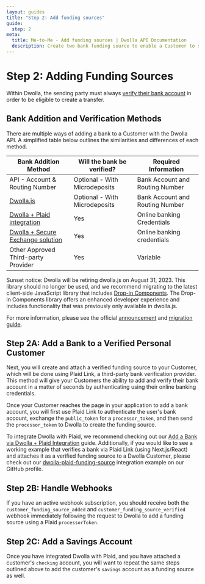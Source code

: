 ```yaml
---
layout: guides
title: "Step 2: Add funding sources"
guide:
  step: 2
meta:
  title: Me-to-Me - Add funding sources | Dwolla API Documentation
  description: Create two bank funding source to enable a Customer to send funds between to accounts.
---
```


# Step 2: Adding Funding Sources

Within Dwolla, the sending party must always [verify their bank account](/guides/plaid) in order to be eligible to create a transfer.

## Bank Addition and Verification Methods

There are multiple ways of adding a bank to a Customer with the Dwolla API. A simplified table below outlines the similarities and differences of each method.

| Bank Addition Method                                           | Will the bank be verified?    | Required Information            |
| -------------------------------------------------------------- | ----------------------------- | ------------------------------- |
| API - Account & Routing Number                                 | Optional - With Microdeposits | Bank Account and Routing Number |
| [Dwolla.js](/guides/dwolla-js/add-a-bank-account)              | Optional - With Microdeposits | Bank Account and Routing Number |
| [Dwolla + Plaid integration](/guides/plaid)                    | Yes                           | Online banking Credentials      |
| [Dwolla + Secure Exchange solution](/concepts/secure-exchange) | Yes                           | Online banking credentials      |
| Other Approved Third-party Provider                            | Yes                           | Variable                        |

<AlertBar variation="announcement">
  Sunset notice: Dwolla will be retiring dwolla.js on August 31, 2023. This library should no longer be used, and we recommend migrating to the latest client-side JavaScript library that includes <a href="/concepts/drop-in-components">Drop-in Components</a>. The Drop-in Components library offers an enhanced developer experience and includes functionality that was previously only available in dwolla.js.

For more information, please see the official <a href="https://discuss.dwolla.com/t/may-2023-updates-retiring-dwolla-s-client-side-javascript-library-dwolla-js/8969">announcement</a> and <a href="https://discuss.dwolla.com/t/migration-guide-dwolla-js-to-dwolla-web-js/8968">migration guide</a>.

</AlertBar>

## Step 2A: Add a Bank to a Verified Personal Customer

Next, you will create and attach a verified funding source to your Customer, which will be done using Plaid Link, a third-party bank verification provider. This method will give your Customers the ability to add and verify their bank account in a matter of seconds by authenticating using their online banking credentials.

Once your Customer reaches the page in your application to add a bank account, you will first use Plaid Link to authenticate the user's bank account, exchange the `public_token` for a `processor_token`, and then send the `processor_token` to Dwolla to create the funding source.

To integrate Dwolla with Plaid, we recommend checking out our [Add a Bank via Dwolla + Plaid Integration](/guides/plaid) guide. Additionally, if you would like to see a working example that verifies a bank via Plaid Link (using Next.js/React) and attaches it as a verified funding source to a Dwolla Customer, please check out our [dwolla-plaid-funding-source](https://github.com/Dwolla/integration-examples/blob/main/dwolla-plaid-funding-source) integration example on our GitHub profile.

## Step 2B: Handle Webhooks

If you have an active webhook subscription, you should receive both the `customer_funding_source_added` and `customer_funding_source_verified` webhook immediately following the request to Dwolla to add a funding source using a Plaid `processorToken`.

## Step 2C: Add a Savings Account

Once you have integrated Dwolla with Plaid, and you have attached a customer's `checking` account, you will want to repeat the same steps outlined above to add the customer's `savings` account as a funding source as well.
